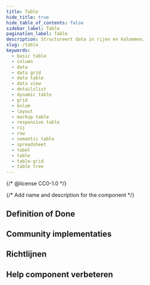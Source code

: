 ```yaml
---
title: Table
hide_title: true
hide_table_of_contents: false
sidebar_label: Table
pagination_label: Table
description: Structureert data in rijen en kolommen.
slug: /table
keywords:
  - basic table
  - column
  - data
  - data grid
  - data table
  - data view
  - detailslist
  - dynamic table
  - grid
  - kolom
  - layout
  - markup table
  - responsive table
  - rij
  - row
  - semantic table
  - spreadsheet
  - tabel
  - table
  - table-grid
  - table tree
---
```


{/* @license CC0-1.0 */}

{/* Add name and description for the component */}


<Introduction component={component} headingLevel={1} description={description} />

## Definition of Done

<DefinitionOfDone component={component} headingLevel={3} />

## Community implementaties

<Implementations component={component} headingLevel={3} />

## Richtlijnen

<Markdown omitH1 headingLevel={3}>
  <Guidelines />
</Markdown>

## Help component verbeteren

<HelpImproveComponent component={component} headingLevel={3} />
